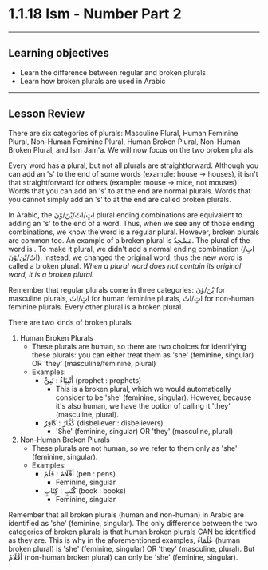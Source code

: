 
# 1.1.18 Ism - Number Part 2
---

## Learning objectives

- Learn the difference between regular and broken plurals
- Learn how broken plurals are used in Arabic
---
## Lesson Review
There are six categories of plurals: Masculine Plural, Human Feminine Plural, Non-Human Feminine Plural, Human Broken Plural, Non-Human Broken Plural, and Ism Jam'a. We will now focus on the two broken plurals.

Every word has a plural, but not all plurals are straightforward. Although you can add an 's' to the end of some words (example: house -> houses), it isn't that straightforward for others (example: mouse -> mice, not mouses). Words that you can add an 's' to at the end are normal plurals. Words that you cannot simply add an 's' to at the end are called broken plurals. 

In Arabic, the اتٍ/اتٌ/یْنَ/وْنَ plural ending combinations are equivalent to adding an 's' to the end of a word. Thus, when we see any of those ending combinations, we know the word is a regular plural. However, broken plurals are common too. An example of a broken plural is مَسْجِدٌ. The plural of the word is . To make it plural, we didn't add a normal ending combination (اتٍ/اتٌ/یْنَ/وْنَ). Instead, we changed the original word; thus the new word is called a broken plural. *When a plural word does not contain its original word, it is a broken plural.*

Remember that regular plurals come in three categories: یْنَ/وْنَ for masculine plurals, اتٍ/اتٌ for human feminine plurals, اتٍ/اتٌ for non-human feminine plurals. Every other plural is a broken plural.

There are two kinds of broken plurals
1. Human Broken Plurals
    - These plurals are human, so there are two choices for identifying these plurals: you can either treat them as 'she' (feminine, singular) OR 'they' (masculine/feminine, plural)
    - Examples:
        - أَنْبِیَاءُ : نَبِیٌّ (prophet : prophets)
            - This is a broken plural, which we would automatically consider to be 'she' (feminine, singular). However, because it's also human, we have the option of calling it 'they' (masculine, plural).
        - کُفَّارٌ : کَافِرٌ (disbeliever : disbelievers)
            - 'She' (feminine, singular) OR 'they' (masculine, plural)
2. Non-Human Broken Plurals
    - These plurals are not human, so we refer to them only as 'she' (feminine, singular).
    - Examples:
        - أقْلَامٌ : قَلَمٌ (pen : pens)
            - Feminine, singular
        - کُتُبٍ : کِتَابٍ (book : books)
            - Feminine, singular

Remember that all broken plurals (human and non-human) in Arabic are identified as 'she' (feminine, singular). The only difference between the two categories of broken plurals is that human broken plurals CAN be identified as they are. This is why in the aforementioned examples, عُلَمَاءُ (human broken plural) is 'she' (feminine, singular) OR 'they' (masculine, plural). But أقْلَامٌ (non-human broken plural) can only be 'she' (feminine, singular).
